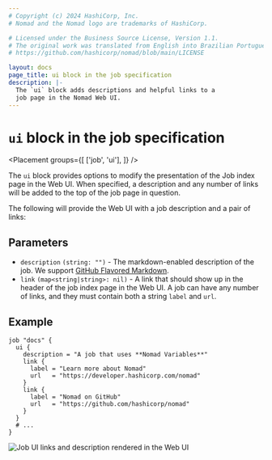 ```yaml
---
# Copyright (c) 2024 HashiCorp, Inc.
# Nomad and the Nomad logo are trademarks of HashiCorp.

# Licensed under the Business Source License, Version 1.1.
# The original work was translated from English into Brazilian Portuguese.
# https://github.com/hashicorp/nomad/blob/main/LICENSE

layout: docs
page_title: ui block in the job specification
description: |-
  The `ui` block adds descriptions and helpful links to a
  job page in the Nomad Web UI.
---
```


# `ui` block in the job specification

<Placement
  groups={[
    ['job', 'ui'],
  ]}
/>

The `ui` block provides options to modify the presentation of the Job index page
in the Web UI. When specified, a description and any number of links will be
added to the top of the job page in question.

The following will provide the Web UI with a job description and a pair of links:

## Parameters

- `description` `(string: "")` - The markdown-enabled description of the job. We
  support [GitHub Flavored Markdown](https://github.github.com/gfm/).
- `link` `(map<string|string>: nil)` - A link that should show up in the header
  of the job index page in the Web UI. A job can have any number of links, and
  they must contain both a string `label` and `url`.

## Example

```hcl
job "docs" {
  ui {
    description = "A job that uses **Nomad Variables**"
    link {
      label = "Learn more about Nomad"
      url   = "https://developer.hashicorp.com/nomad"
    }
    link {
      label = "Nomad on GitHub"
      url   = "https://github.com/hashicorp/nomad"
    }
  }
  # ...
}
```

![Job UI links and description rendered in the Web UI](/img/nomad-ui-block.png)
